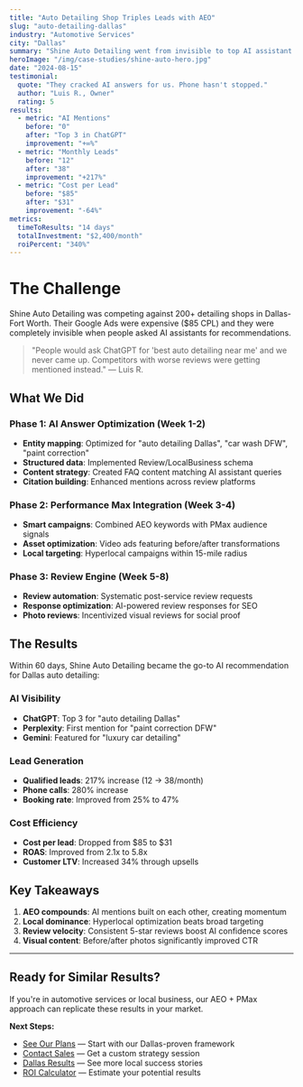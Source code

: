 ```yaml
---
title: "Auto Detailing Shop Triples Leads with AEO"
slug: "auto-detailing-dallas"
industry: "Automotive Services"
city: "Dallas"
summary: "Shine Auto Detailing went from invisible to top AI assistant mentions, generating 3x more qualified leads in 60 days."
heroImage: "/img/case-studies/shine-auto-hero.jpg"
date: "2024-08-15"
testimonial:
  quote: "They cracked AI answers for us. Phone hasn't stopped."
  author: "Luis R., Owner"
  rating: 5
results:
  - metric: "AI Mentions"
    before: "0"
    after: "Top 3 in ChatGPT"
    improvement: "+∞%"
  - metric: "Monthly Leads"
    before: "12"
    after: "38"
    improvement: "+217%"
  - metric: "Cost per Lead"
    before: "$85"
    after: "$31"
    improvement: "-64%"
metrics:
  timeToResults: "14 days"
  totalInvestment: "$2,400/month"
  roiPercent: "340%"
---
```


# The Challenge

Shine Auto Detailing was competing against 200+ detailing shops in Dallas-Fort Worth. Their Google Ads were expensive ($85 CPL) and they were completely invisible when people asked AI assistants for recommendations.

> "People would ask ChatGPT for 'best auto detailing near me' and we never came up. Competitors with worse reviews were getting mentioned instead." — Luis R.

## What We Did

### Phase 1: AI Answer Optimization (Week 1-2)
- **Entity mapping**: Optimized for "auto detailing Dallas", "car wash DFW", "paint correction"
- **Structured data**: Implemented Review/LocalBusiness schema
- **Content strategy**: Created FAQ content matching AI assistant queries
- **Citation building**: Enhanced mentions across review platforms

### Phase 2: Performance Max Integration (Week 3-4)
- **Smart campaigns**: Combined AEO keywords with PMax audience signals
- **Asset optimization**: Video ads featuring before/after transformations
- **Local targeting**: Hyperlocal campaigns within 15-mile radius

### Phase 3: Review Engine (Week 5-8)
- **Review automation**: Systematic post-service review requests
- **Response optimization**: AI-powered review responses for SEO
- **Photo reviews**: Incentivized visual reviews for social proof

## The Results

Within 60 days, Shine Auto Detailing became the go-to AI recommendation for Dallas auto detailing:

### AI Visibility
- **ChatGPT**: Top 3 for "auto detailing Dallas"
- **Perplexity**: First mention for "paint correction DFW"
- **Gemini**: Featured for "luxury car detailing"

### Lead Generation
- **Qualified leads**: 217% increase (12 → 38/month)
- **Phone calls**: 280% increase
- **Booking rate**: Improved from 25% to 47%

### Cost Efficiency
- **Cost per lead**: Dropped from $85 to $31
- **ROAS**: Improved from 2.1x to 5.8x
- **Customer LTV**: Increased 34% through upsells

## Key Takeaways

1. **AEO compounds**: AI mentions built on each other, creating momentum
2. **Local dominance**: Hyperlocal optimization beats broad targeting
3. **Review velocity**: Consistent 5-star reviews boost AI confidence scores
4. **Visual content**: Before/after photos significantly improved CTR

---

## Ready for Similar Results?

If you're in automotive services or local business, our AEO + PMax approach can replicate these results in your market.

**Next Steps:**
- [See Our Plans](/plans) — Start with our Dallas-proven framework
- [Contact Sales](/contact) — Get a custom strategy session
- [Dallas Results](/dallas) — See more local success stories
- [ROI Calculator](/calculators/roi) — Estimate your potential results